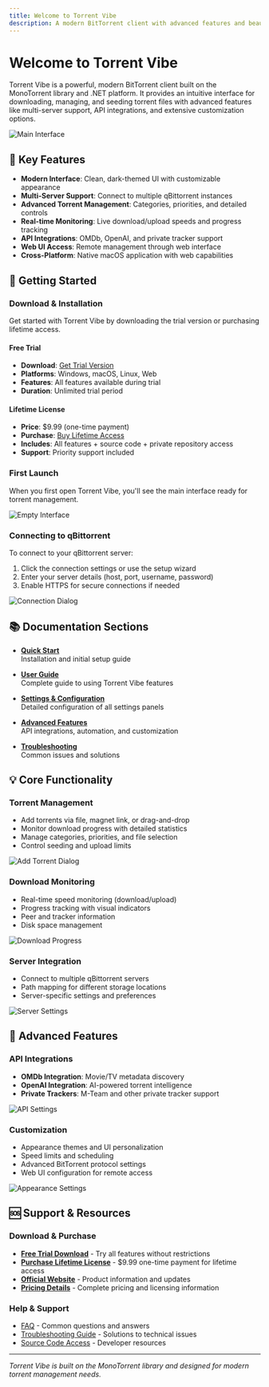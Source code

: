 ```yaml
---
title: Welcome to Torrent Vibe
description: A modern BitTorrent client with advanced features and beautiful interface
---
```


# Welcome to Torrent Vibe

Torrent Vibe is a powerful, modern BitTorrent client built on the MonoTorrent library and .NET platform. It provides an intuitive interface for downloading, managing, and seeding torrent files with advanced features like multi-server support, API integrations, and extensive customization options.

![Main Interface](/screenshots/TorrentVibeScreenshot_MainInterface.jpeg)

## 🚀 Key Features

- **Modern Interface**: Clean, dark-themed UI with customizable appearance
- **Multi-Server Support**: Connect to multiple qBittorrent instances
- **Advanced Torrent Management**: Categories, priorities, and detailed controls
- **Real-time Monitoring**: Live download/upload speeds and progress tracking
- **API Integrations**: OMDb, OpenAI, and private tracker support
- **Web UI Access**: Remote management through web interface
- **Cross-Platform**: Native macOS application with web capabilities

## 📖 Getting Started

### Download & Installation
Get started with Torrent Vibe by downloading the trial version or purchasing lifetime access.

#### Free Trial
- **Download**: [Get Trial Version](https://github.com/Torrent-Vibe/Torrent-Vibe/releases)
- **Platforms**: Windows, macOS, Linux, Web
- **Features**: All features available during trial
- **Duration**: Unlimited trial period

#### Lifetime License
- **Price**: $9.99 (one-time payment)
- **Purchase**: [Buy Lifetime Access](https://www.creem.io/payment/prod_3MvxEew9LAj3kofPW6vqia)
- **Includes**: All features + source code + private repository access
- **Support**: Priority support included

### First Launch
When you first open Torrent Vibe, you'll see the main interface ready for torrent management.

![Empty Interface](/screenshots/TorrentVibeScreenshot_MainEmptyInterface.jpeg)

### Connecting to qBittorrent
To connect to your qBittorrent server:

1. Click the connection settings or use the setup wizard
2. Enter your server details (host, port, username, password)
3. Enable HTTPS for secure connections if needed

![Connection Dialog](/screenshots/TorrentVibeScreenshot_qBittorrent_Connection_Dialog.jpeg)

## 📚 Documentation Sections

- **[Quick Start](quick-start/)**  
  Installation and initial setup guide

- **[User Guide](user-guide/)**  
  Complete guide to using Torrent Vibe features

- **[Settings & Configuration](settings/)**  
  Detailed configuration of all settings panels

- **[Advanced Features](advanced/)**  
  API integrations, automation, and customization

- **[Troubleshooting](troubleshooting/)**  
  Common issues and solutions

## 💡 Core Functionality

### Torrent Management
- Add torrents via file, magnet link, or drag-and-drop
- Monitor download progress with detailed statistics
- Manage categories, priorities, and file selection
- Control seeding and upload limits

![Add Torrent Dialog](/screenshots/TorrentVibeScreenshot_AddTorrentDialog.png)

### Download Monitoring
- Real-time speed monitoring (download/upload)
- Progress tracking with visual indicators
- Peer and tracker information
- Disk space management

![Download Progress](/screenshots/TorrentVibeScreenshot_DownloadingProgress.jpeg)

### Server Integration
- Connect to multiple qBittorrent servers
- Path mapping for different storage locations
- Server-specific settings and preferences

![Server Settings](/screenshots/TorrentVibeScreenshot_ServersSettings.png)

## 🔧 Advanced Features

### API Integrations
- **OMDb Integration**: Movie/TV metadata discovery
- **OpenAI Integration**: AI-powered torrent intelligence
- **Private Trackers**: M-Team and other private tracker support

![API Settings](/screenshots/TorrentVibeScreenshot_APITokensSettings.png)

### Customization
- Appearance themes and UI personalization
- Speed limits and scheduling
- Advanced BitTorrent protocol settings
- Web UI configuration for remote access

![Appearance Settings](/screenshots/TorrentVibeScreenshot_AppearanceSettings.jpeg)

## 🆘 Support & Resources

### Download & Purchase
- **[Free Trial Download](https://github.com/Torrent-Vibe/Torrent-Vibe/releases)** - Try all features without restrictions
- **[Purchase Lifetime License](https://www.creem.io/payment/prod_3MvxEew9LAj3kofPW6vqia)** - $9.99 one-time payment for lifetime access
- **[Official Website](https://torrent-vibe.app/)** - Product information and updates
- **[Pricing Details](purchase/pricing/)** - Complete pricing and licensing information

### Help & Support
- [FAQ](troubleshooting/faq) - Common questions and answers
- [Troubleshooting Guide](troubleshooting/) - Solutions to technical issues
- [Source Code Access](advanced/source-code) - Developer resources

---

*Torrent Vibe is built on the MonoTorrent library and designed for modern torrent management needs.*